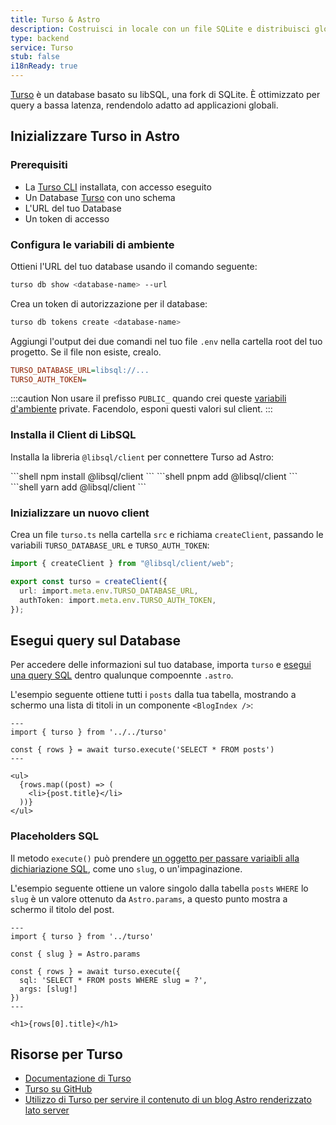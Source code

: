 ```yaml
---
title: Turso & Astro
description: Costruisci in locale con un file SQLite e distribuisci globalmente con Turso.
type: backend
service: Turso
stub: false
i18nReady: true
---
```


[Turso](https://turso.tech) è un database basato su libSQL, una fork di SQLite. È ottimizzato per query a bassa latenza, rendendolo adatto ad applicazioni globali.

## Inizializzare Turso in Astro

### Prerequisiti

- La [Turso CLI](https://docs.turso.tech/reference/turso-cli) installata, con accesso eseguito
- Un Database [Turso](https://turso.tech) con uno schema
- L'URL del tuo Database
- Un token di accesso

### Configura le variabili di ambiente

Ottieni l'URL del tuo database usando il comando seguente:

```bash
turso db show <database-name> --url
```

Crea un token di autorizzazione per il database:

```bash
turso db tokens create <database-name>
```

Aggiungi l'output dei due comandi nel tuo file `.env` nella cartella root del tuo progetto. Se il file non esiste, crealo.

```ini title=".env"
TURSO_DATABASE_URL=libsql://...
TURSO_AUTH_TOKEN=
```

:::caution
Non usare il prefisso `PUBLIC_` quando crei queste [variabili d'ambiente](/it/guides/environment-variables/) private. Facendolo, esponi questi valori sul client.
:::

### Installa il Client di LibSQL

Installa la libreria `@libsql/client` per connettere Turso ad Astro:

<PackageManagerTabs>
  <Fragment slot="npm">
    ```shell
    npm install @libsql/client
    ```
  </Fragment>
  <Fragment slot="pnpm">
    ```shell
    pnpm add @libsql/client
    ```
  </Fragment>
  <Fragment slot="yarn">
    ```shell
    yarn add @libsql/client
    ```
  </Fragment>
</PackageManagerTabs>

### Inizializzare un nuovo client

Crea un file `turso.ts` nella cartella `src` e richiama `createClient`, passando le variabili `TURSO_DATABASE_URL` e `TURSO_AUTH_TOKEN`:

```ts title="src/turso.ts"
import { createClient } from "@libsql/client/web";

export const turso = createClient({
  url: import.meta.env.TURSO_DATABASE_URL,
  authToken: import.meta.env.TURSO_AUTH_TOKEN,
});
```

## Esegui query sul Database

Per accedere delle informazioni sul tuo database, importa `turso` e [esegui una query SQL](https://docs.turso.tech/libsql/client-access/javascript-typescript-sdk#execute-a-single-statement) dentro qualunque compoennte `.astro`.

L'esempio seguente ottiene tutti i `posts` dalla tua tabella, mostrando a schermo una lista di titoli in un componente `<BlogIndex />`:

```astro title="src/components/BlogIndex.astro"
---
import { turso } from '../../turso'

const { rows } = await turso.execute('SELECT * FROM posts')
---

<ul>
  {rows.map((post) => (
    <li>{post.title}</li>
  ))}
</ul>
```

### Placeholders SQL

Il metodo `execute()` può prendere [un oggetto per passare variaibli alla dichiariazione SQL](https://docs.turso.tech/libsql/client-access/javascript-typescript-sdk#positional-placeholders), come uno `slug`, o un'impaginazione.

L'esempio seguente ottiene un valore singolo dalla tabella `posts` `WHERE` lo `slug` è un valore ottenuto da `Astro.params`, a questo punto mostra a schermo il titolo del post.

```astro title="src/pages/index.astro"
---
import { turso } from '../turso'

const { slug } = Astro.params

const { rows } = await turso.execute({
  sql: 'SELECT * FROM posts WHERE slug = ?',
  args: [slug!]
})
---

<h1>{rows[0].title}</h1>
```

## Risorse per Turso
- [Documentazione di Turso](https://docs.turso.tech)
- [Turso su GitHub](https://github.com/tursodatabase)
- [Utilizzo di Turso per servire il contenuto di un blog Astro renderizzato lato server](https://blog.turso.tech/using-turso-to-serve-a-server-side-rendered-astro-blogs-content-58caa6188bd5)
